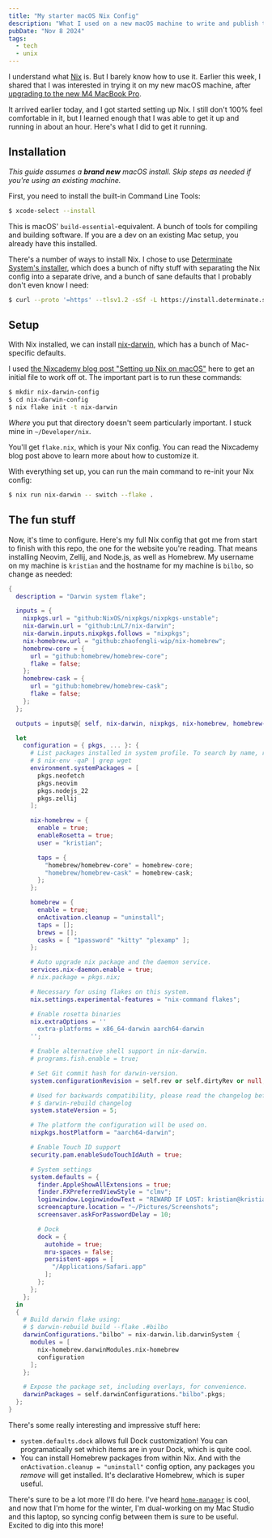 ```yaml
---
title: "My starter macOS Nix Config"
description: "What I used on a new macOS machine to write and publish this post."
pubDate: "Nov 8 2024"
tags:
  - tech
  - unix
---
```



I understand what [Nix](https://nixos.org) is. But I barely know how to use it. Earlier this week, I shared that I was interested in trying it on my new macOS machine, after [upgrading to the new M4 MacBook Pro](/m4-macs).

<Tweet id="https://x.com/kristianf_/status/1853256799442362793" theme="dark" />

It arrived earlier today, and I got started setting up Nix. I still don't 100% feel comfortable in it, but I learned enough that I was able to get it up and running in about an hour. Here's what I did to get it running.

## Installation

_This guide assumes a **brand new** macOS install. Skip steps as needed if you're using an existing machine._

First, you need to install the built-in Command Line Tools:

```bash
$ xcode-select --install
```

This is macOS' `build-essential`-equivalent. A bunch of tools for compiling and building software. If you are a dev on an existing Mac setup, you already have this installed.

There's a number of ways to install Nix. I chose to use [Determinate System's installer](https://determinate.systems/nix-installer/), which does a bunch of nifty stuff with separating the Nix config into a separate drive, and a bunch of sane defaults that I probably don't even know I need:

```bash
$ curl --proto '=https' --tlsv1.2 -sSf -L https://install.determinate.systems/nix | sh -s -- install --determinate
```

## Setup

With Nix installed, we can install [nix-darwin](https://github.com/LnL7/nix-darwin), which has a bunch of Mac-specific defaults.

I used [the Nixcademy blog post "Setting up Nix on macOS"](https://nixcademy.com/posts/nix-on-macos/) here to get an initial file to work off ot. The important part is to run these commands:

```bash
$ mkdir nix-darwin-config
$ cd nix-darwin-config
$ nix flake init -t nix-darwin
```

_Where_ you put that directory doesn't seem particularly important. I stuck mine in `~/Developer/nix`.

You'll get `flake.nix`, which is your Nix config. You can read the Nixcademy blog post above to learn more about how to customize it.

With everything set up, you can run the main command to re-init your Nix config:

```bash
$ nix run nix-darwin -- switch --flake .
```

## The fun stuff

Now, it's time to configure. Here's my full Nix config that got me from start to finish with this repo, the one for the website you're reading. That means installing Neovim, Zellij, and Node.js, as well as Homebrew. My username on my machine is `kristian` and the hostname for my machine is `bilbo`, so change as needed:

```nix
{
  description = "Darwin system flake";

  inputs = {
    nixpkgs.url = "github:NixOS/nixpkgs/nixpkgs-unstable";
    nix-darwin.url = "github:LnL7/nix-darwin";
    nix-darwin.inputs.nixpkgs.follows = "nixpkgs";
    nix-homebrew.url = "github:zhaofengli-wip/nix-homebrew";
    homebrew-core = {
      url = "github:homebrew/homebrew-core";
      flake = false;
    };
    homebrew-cask = {
      url = "github:homebrew/homebrew-cask";
      flake = false;
    };
  };

  outputs = inputs@{ self, nix-darwin, nixpkgs, nix-homebrew, homebrew-core, homebrew-cask }:

  let
    configuration = { pkgs, ... }: {
      # List packages installed in system profile. To search by name, run:
      # $ nix-env -qaP | grep wget
      environment.systemPackages = [
        pkgs.neofetch 
        pkgs.neovim 
        pkgs.nodejs_22
        pkgs.zellij
      ];

      nix-homebrew = {
        enable = true;
        enableRosetta = true;
        user = "kristian";

        taps = {
          "homebrew/homebrew-core" = homebrew-core;
          "homebrew/homebrew-cask" = homebrew-cask;
        };
      };

      homebrew = {
        enable = true;
        onActivation.cleanup = "uninstall";
        taps = [];
        brews = [];
        casks = [ "1password" "kitty" "plexamp" ];
      };

      # Auto upgrade nix package and the daemon service.
      services.nix-daemon.enable = true;
      # nix.package = pkgs.nix;

      # Necessary for using flakes on this system.
      nix.settings.experimental-features = "nix-command flakes";

      # Enable rosetta binaries
      nix.extraOptions = ''
        extra-platforms = x86_64-darwin aarch64-darwin
      '';

      # Enable alternative shell support in nix-darwin.
      # programs.fish.enable = true;

      # Set Git commit hash for darwin-version.
      system.configurationRevision = self.rev or self.dirtyRev or null;

      # Used for backwards compatibility, please read the changelog before changing.
      # $ darwin-rebuild changelog
      system.stateVersion = 5;

      # The platform the configuration will be used on.
      nixpkgs.hostPlatform = "aarch64-darwin";

      # Enable Touch ID support
      security.pam.enableSudoTouchIdAuth = true;

      # System settings
      system.defaults = {
        finder.AppleShowAllExtensions = true;
        finder.FXPreferredViewStyle = "clmv";
        loginwindow.LoginwindowText = "REWARD IF LOST: kristian@kristianfreeman.com";
        screencapture.location = "~/Pictures/Screenshots";
        screensaver.askForPasswordDelay = 10;

        # Dock
        dock = {
          autohide = true;
          mru-spaces = false;
          persistent-apps = [
            "/Applications/Safari.app"
          ];
        };
      };
    };
  in
  {
    # Build darwin flake using:
    # $ darwin-rebuild build --flake .#bilbo
    darwinConfigurations."bilbo" = nix-darwin.lib.darwinSystem {
      modules = [ 
        nix-homebrew.darwinModules.nix-homebrew
        configuration 
      ];
    };

    # Expose the package set, including overlays, for convenience.
    darwinPackages = self.darwinConfigurations."bilbo".pkgs;
  };
}
```

There's some really interesting and impressive stuff here:

- `system.defaults.dock` allows full Dock customization! You can programatically set which items are in your Dock, which is quite cool.
- You can install Homebrew packages from within Nix. And with the `onActivation.cleanup = "uninstall"` config option, any packages you _remove_ will get installed. It's declarative Homebrew, which is super useful.

There's sure to be a lot more I'll do here. I've heard [`home-manager`](https://github.com/nix-community/home-manager) is cool, and now that I'm home for the winter, I'm dual-working on my Mac Studio and this laptop, so syncing config between them is sure to be useful. Excited to dig into this more!
